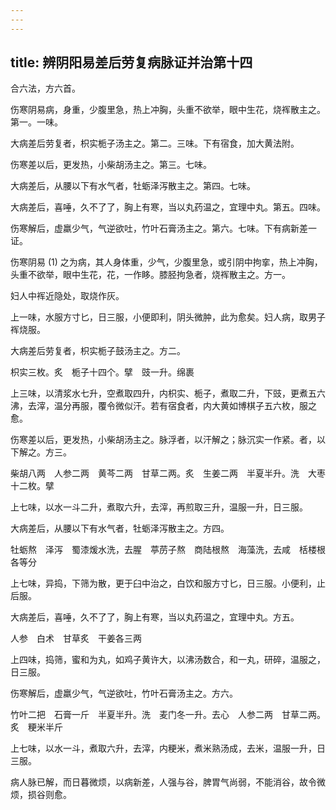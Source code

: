 ```yaml
---
---
---
```

title: 辨阴阳易差后劳复病脉证并治第十四
---



合六法，方六首。

伤寒阴易病，身重，少腹里急，热上冲胸，头重不欲举，眼中生花，烧裈散主之。第一。一味。

大病差后劳复者，枳实栀子汤主之。第二。三味。下有宿食，加大黄法附。

伤寒差以后，更发热，小柴胡汤主之。第三。七味。

大病差后，从腰以下有水气者，牡蛎泽泻散主之。第四。七味。

大病差后，喜唾，久不了了，胸上有寒，当以丸药温之，宜理中丸。第五。四味。

伤寒解后，虚羸少气，气逆欲吐，竹叶石膏汤主之。第六。七味。下有病新差一证。

伤寒阴易 (1) 之为病，其人身体重，少气，少腹里急，或引阴中拘挛，热上冲胸，头重不欲举，眼中生花，花，一作眵。膝胫拘急者，烧裈散主之。方一。

妇人中裈近隐处，取烧作灰。

上一味，水服方寸匕，日三服，小便即利，阴头微肿，此为愈矣。妇人病，取男子裈烧服。

大病差后劳复者，枳实栀子鼓汤主之。方二。

枳实三枚。炙　栀子十四个。擘　豉一升。绵裹

上三味，以清浆水七升，空煮取四升，内枳实、栀子，煮取二升，下豉，更煮五六沸，去滓，温分再服，覆令微似汗。若有宿食者，内大黄如博棋子五六枚，服之愈。

伤寒差以后，更发热，小柴胡汤主之。脉浮者，以汗解之；脉沉实一作紧。者，以下解之。方三。

柴胡八两　人参二两　黄芩二两　甘草二两。炙　生姜二两　半夏半升。洗　大枣十二枚。擘

上七味，以水一斗二升，煮取六升，去滓，再煎取三升，温服一升，日三服。

大病差后，从腰以下有水气者，牡蛎泽泻散主之。方四。

牡蛎熬　泽泻　蜀漆煖水洗，去腥　葶苈子熬　商陆根熬　海藻洗，去咸　栝楼根各等分

上七味，异捣，下筛为散，更于臼中治之，白饮和服方寸匕，日三服。小便利，止后服。

大病差后，喜唾，久不了了，胸上有寒，当以丸药温之，宜理中丸。方五。

人参　白术　甘草炙　干姜各三两

上四味，捣筛，蜜和为丸，如鸡子黄许大，以沸汤数合，和一丸，研碎，温服之，日三服。

伤寒解后，虚羸少气，气逆欲吐，竹叶石膏汤主之。方六。

竹叶二把　石膏一斤　半夏半升。洗　麦门冬一升。去心　人参二两　甘草二两。炙　粳米半斤

上七味，以水一斗，煮取六升，去滓，内粳米，煮米熟汤成，去米，温服一升，日三服。

病人脉已解，而日暮微烦，以病新差，人强与谷，脾胃气尚弱，不能消谷，故令微烦，损谷则愈。